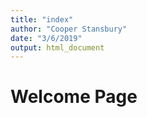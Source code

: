 ```yaml
---
title: "index"
author: "Cooper Stansbury"
date: "3/6/2019"
output: html_document
---
```

# Welcome Page
